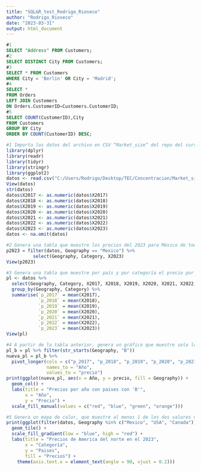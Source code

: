 ---
title: "SQL&R_test_Rodrigo_Rioseco"
author: "Rodrigo_Rioseco"
date: "2023-03-31"
output: html_document
---

```{sql connection=}
#1
SELECT "Address" FROM Customers;
#2
SELECT DISTINCT City FROM Customers;
#3
SELECT * FROM Customers
WHERE City = 'Berlin' OR City = 'Madrid';
#4
SELECT *
FROM Orders
LEFT JOIN Customers 
ON Orders.CustomerID=Customers.CustomerID;
#5
SELECT COUNT(CustomerID),City
FROM Customers
GROUP BY City
ORDER BY COUNT(CustomerID) DESC;
```


```{r}
#1 Importa los datos del archivo en CSV “Market_size” del repo del curso, estos se usarán para las 4 siguientes preguntas. En este chunk deberás poner todas las librerías utilizadas.
library(dplyr)
library(readr)
library(tidyr)
library(stringr)
library(ggplot2)
datos <- read.csv("C:/Users/Rodrigo/Desktop/TEC/Concentracion/Market_size.csv", skip = 5, fileEncoding = "latin1")
View(datos)
str(datos)
datos$X2017 <- as.numeric(datos$X2017)
datos$X2018 <- as.numeric(datos$X2018)
datos$X2019 <- as.numeric(datos$X2019)
datos$X2020 <- as.numeric(datos$X2020)
datos$X2021 <- as.numeric(datos$X2021)
datos$X2022 <- as.numeric(datos$X2022)
datos$X2023 <- as.numeric(datos$X2023)
datos <- na.omit(datos)
```

```{r}
#2 Genera una tabla que muestre los precios del 2023 para México de todas las categorías de bebidas.
p2023 = filter(datos, Geography == "Mexico") %>% 
          select(Geography, Category, X2023)
View(p2023)
```

```{r}
#3 Genera una tabla que muestre por país y por categoría el precio por litro promedio de bebidas de cada año. Hint. Market Size
pl <- datos %>%
  select(Geography, Category, X2017, X2018, X2019, X2020, X2021, X2022, X2023) %>%
  group_by(Geography, Category) %>%
  summarise(`p_2017` = mean(X2017),
            `p_2018` = mean(X2018),
            `p_2019` = mean(X2019),
            `p_2020` = mean(X2020),
            `p_2021` = mean(X2021),
            `p_2022` = mean(X2022),
            `p_2023` = mean(X2023))
View(pl)
```

```{r}
#4 A partir de la tabla anterior, genera un gráfico que muestre solo los países que inician con la letra “B” y sus precios por año contable. Recuerda usa tu creatividad, puedes usar geometrías vistas en clase u otras nuevas!
pl_b = pl %>% filter(str_starts(Geography, "B"))
nueva_pl = pl_b %>% 
  pivot_longer(cols = c("p_2017", "p_2018", "p_2019", "p_2020", "p_2021", "p_2022", "p_2023"),
               names_to = "Año",
               values_to = "precio")
print(ggplot(nueva_pl, aes(x = Año, y = precio, fill = Geography)) +
  geom_col() +
  labs(title = "Precios por año con paises con 'B'",
       x = "Año",
       y = "Precio") +
  scale_fill_manual(values = c("red", "blue", "green", "orange")))
```


```{r}
#5 Genera un mapa de calor, que muestre al menos 1 de los dos valores numéricos de los datos de Market (Litros o Precios) en función de cualquier variable. Se creativo con los colores!
print(ggplot(filter(datos, Geography %in% c("Mexico", "USA", "Canada")), aes(Category, Geography, fill = X2023)) + 
  geom_tile() + 
  scale_fill_gradient(low = "blue", high = "red") +
  labs(title = "Precios de America del norte en el 2023",
       x = "Categoría",
       y = "Paises",
       fill = "Precios") + 
    theme(axis.text.x = element_text(angle = 90, vjust = 0.2)))
```
